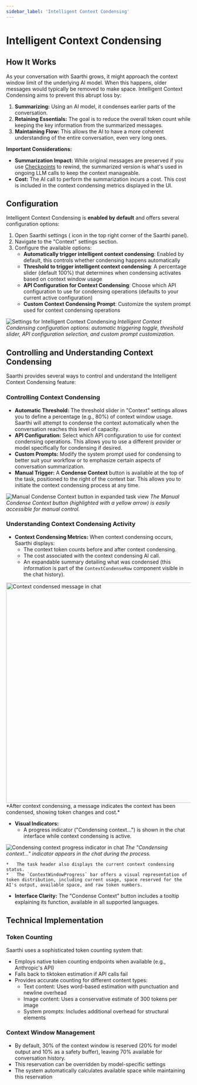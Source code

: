 ```yaml
---
sidebar_label: 'Intelligent Context Condensing'
---
```


# Intelligent Context Condensing

## How It Works

As your conversation with Saarthi grows, it might approach the context window limit of the underlying AI model. When this happens, older messages would typically be removed to make space. Intelligent Context Condensing aims to prevent this abrupt loss by:

1.  **Summarizing:** Using an AI model, it condenses earlier parts of the conversation.
2.  **Retaining Essentials:** The goal is to reduce the overall token count while keeping the key information from the summarized messages.
3.  **Maintaining Flow:** This allows the AI to have a more coherent understanding of the entire conversation, even very long ones.

**Important Considerations:**
*   **Summarization Impact:** While original messages are preserved if you use [Checkpoints](/features/checkpoints) to rewind, the summarized version is what's used in ongoing LLM calls to keep the context manageable.
*   **Cost:** The AI call to perform the summarization incurs a cost. This cost is included in the context condensing metrics displayed in the UI.

## Configuration

Intelligent Context Condensing is **enabled by default** and offers several configuration options:

1.  Open Saarthi settings (<Codicon name="gear" /> icon in the top right corner of the Saarthi panel).
2.  Navigate to the "Context" settings section.
3.  Configure the available options:
    - **Automatically trigger intelligent context condensing**: Enabled by default, this controls whether condensing happens automatically
    - **Threshold to trigger intelligent context condensing**: A percentage slider (default 100%) that determines when condensing activates based on context window usage
    - **API Configuration for Context Condensing**: Choose which API configuration to use for condensing operations (defaults to your current active configuration)
    - **Custom Context Condensing Prompt**: Customize the system prompt used for context condensing operations

![Settings for Intelligent Context Condensing](/img/intelligent-context-condensing/intelligent-context-condensing.png)
*Intelligent Context Condensing configuration options: automatic triggering toggle, threshold slider, API configuration selection, and custom prompt customization.*
## Controlling and Understanding Context Condensing

Saarthi provides several ways to control and understand the Intelligent Context Condensing feature:

### Controlling Context Condensing
*   **Automatic Threshold:** The threshold slider in "Context" settings allows you to define a percentage (e.g., 80%) of context window usage. Saarthi will attempt to condense the context automatically when the conversation reaches this level of capacity.
*   **API Configuration:** Select which API configuration to use for context condensing operations. This allows you to use a different provider or model specifically for condensing if desired.
*   **Custom Prompts:** Modify the system prompt used for condensing to better suit your workflow or to emphasize certain aspects of conversation summarization.
*   **Manual Trigger:** A **Condense Context** button is available at the top of the task, positioned to the right of the context bar. This allows you to initiate the context condensing process at any time.

![Manual Condense Context button in expanded task view](/img/intelligent-context-condensing/intelligent-context-condensing-1.png)
    *The Manual Condense Context button (highlighted with a yellow arrow) is easily accessible for manual control.*

### Understanding Context Condensing Activity
*   **Context Condensing Metrics:** When context condensing occurs, Saarthi displays:
    *   The context token counts before and after context condensing.
    *   The cost associated with the context condensing AI call.
    *   An expandable summary detailing what was condensed (this information is part of the `ContextCondenseRow` component visible in the chat history).

<img src="/static/img/intelligent-context-condensing/intelligent-context-condensing-2.png" alt="Context condensed message in chat" width="600" />
*After context condensing, a message indicates the context has been condensed, showing token changes and cost.*

*   **Visual Indicators:**
    *   A progress indicator ("Condensing context...") is shown in the chat interface while context condensing is active.

![Condensing context progress indicator in chat](/img/intelligent-context-condensation/intelligent-context-condensation-3.png)
*The "Condensing context..." indicator appears in the chat during the process.*

    *   The task header also displays the current context condensing status.
    *   The `ContextWindowProgress` bar offers a visual representation of token distribution, including current usage, space reserved for the AI's output, available space, and raw token numbers.
*   **Interface Clarity:** The "Condense Context" button includes a tooltip explaining its function, available in all supported languages.

## Technical Implementation

### Token Counting
Saarthi uses a sophisticated token counting system that:
- Employs native token counting endpoints when available (e.g., Anthropic's API)
- Falls back to tiktoken estimation if API calls fail
- Provides accurate counting for different content types:
  - Text content: Uses word-based estimation with punctuation and newline overhead
  - Image content: Uses a conservative estimate of 300 tokens per image
  - System prompts: Includes additional overhead for structural elements

### Context Window Management
- By default, 30% of the context window is reserved (20% for model output and 10% as a safety buffer), leaving 70% available for conversation history.
- This reservation can be overridden by model-specific settings
- The system automatically calculates available space while maintaining this reservation
